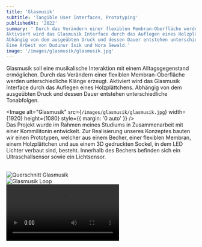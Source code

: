```yaml
---
title: 'Glasmusik'
subtitle: 'Tangible User Interfaces, Prototyping'
publishedAt: '2022'
summary: ' Durch das Verändern einer flexiblen Membran-Oberfläche werden unterschiedliche Klänge erzeugt.
Aktiviert wird das Glasmusik Interface durch das Auflegen eines Holzplättchens.
Abhängig von dem ausgeübten Druck und dessen Dauer entstehen unterschiedliche Tonabfolgen. 
Eine Arbeit von Dudunur Isik und Nora Sewald.'
image: '/images/glasmusik/glasmusik.jpg'
---
```

Glasmusik soll eine musikalische Interaktion mit einem Alltagsgegenstand ermöglichen.
Durch das Verändern einer flexiblen Membran-Oberfläche werden unterschiedliche Klänge erzeugt.
Aktiviert wird das Glasmusik Interface durch das Auflegen eines Holzplättchens.
Abhängig von dem ausgeübten Druck und dessen Dauer entstehen unterschiedliche Tonabfolgen. 


<Image
  alt="Glasmusik"
  src={`/images/glasmusik/glasmusik.jpg`}
  width={1920}
  height={1080}
  style={{ margin: '0 auto' }}
/>
<br />
Das Projekt wurde im Rahmen meines Studiums in Zusammenarbeit mit einer Kommilitonin entwickelt.
Zur Realisierung unseres Konzeptes bauten wir einen Prototypen, welcher aus einem Becher, 
einer flexiblen Membran, einem Holzplättchen und aus einem 3D gedruckten Sockel, in dem LED Lichter verbaut sind, besteht. Innerhalb des Bechers befinden sich ein Ultraschallsensor sowie ein Lichtsensor.

<br/>
<Image
  alt="Querschnitt Glasmusik"
  src={`/images/glasmusik/querschnitt_glasmusik.jpg`}
  width={1920}
  height={1080}
  style={{ margin: '0 auto' }}
/>
<br/>
<Image
  alt="Glasmusik Loop"
  src={`/images/glasmusik/glasmusikloop.jpg`}
  width={1920}
  height={1080}
  style={{ margin: '0 auto' }}
/>
<br />
<video className="h-full w-full" controls>
      <source src="/videos/Glasmusik.mp4" type="video/mp4" />
      Your browser does not support the video tag.
    </video>
